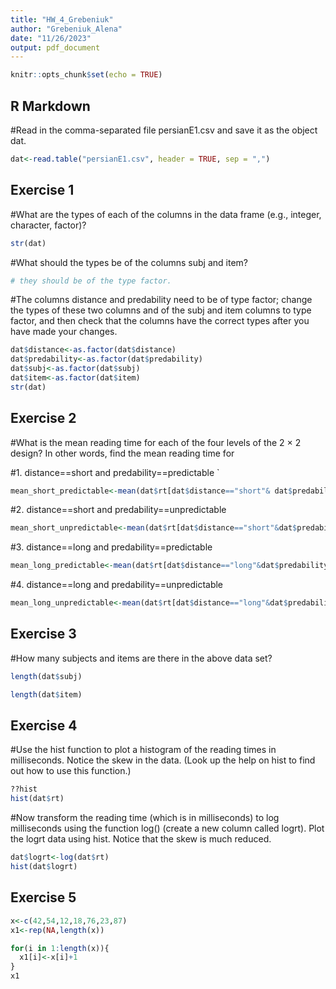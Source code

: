 ```yaml
---
title: "HW_4_Grebeniuk"
author: "Grebeniuk_Alena"
date: "11/26/2023"
output: pdf_document
---
```


```r
knitr::opts_chunk$set(echo = TRUE)
```

## R Markdown

#Read in the comma-separated file persianE1.csv and save it as the object dat.

```r
dat<-read.table("persianE1.csv", header = TRUE, sep = ",")
```


## Exercise 1

#What are the types of each of the columns in the data frame (e.g., integer, character, factor)? 
```r
str(dat)

```

#What should the types be of the columns subj and item? 
```r
# they should be of the type factor.
```


#The columns distance and predability need to be of type factor; change the types of these two columns and of the subj and item columns to type factor, and then check that the columns have the correct types after you have made your changes.

```r
dat$distance<-as.factor(dat$distance)
dat$predability<-as.factor(dat$predability)
dat$subj<-as.factor(dat$subj)
dat$item<-as.factor(dat$item)
str(dat)
```

## Exercise 2

#What is the mean reading time for each of the four levels of the 2 × 2 design? In other words, find the mean reading time for

#1. distance==short and predability==predictable
`
```r
mean_short_predictable<-mean(dat$rt[dat$distance=="short"& dat$predability=="predictable"])
```

#2. distance==short and predability==unpredictable
```r
mean_short_unpredictable<-mean(dat$rt[dat$distance=="short"&dat$predability=="unpredictable"])
```

#3. distance==long and predability==predictable
```r
mean_long_predictable<-mean(dat$rt[dat$distance=="long"&dat$predability=="predictable"])
```

#4. distance==long and predability==unpredictable
```r
mean_long_unpredictable<-mean(dat$rt[dat$distance=="long"&dat$predability=="unnpredictable"])
```

## Exercise 3 

#How many subjects and items are there in the above data set?

```r
length(dat$subj)
```

```r
length(dat$item)
```

## Exercise 4

#Use the hist function to plot a histogram of the reading times in milliseconds. Notice the skew in the data. (Look up the help on hist to find out how to use this function.)
```r
??hist
hist(dat$rt)
```

#Now transform the reading time (which is in milliseconds) to log milliseconds using the function log() (create a new column called logrt). Plot the logrt data using hist. Notice that the skew is much reduced.

```r
dat$logrt<-log(dat$rt)
hist(dat$logrt)
```

## Exercise 5

```r
x<-c(42,54,12,18,76,23,87)
x1<-rep(NA,length(x))

for(i in 1:length(x)){
  x1[i]<-x[i]+1
} 
x1

```


